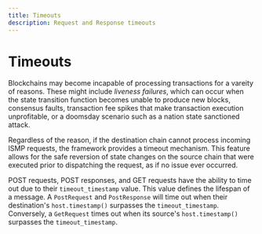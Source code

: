 ```yaml
---
title: Timeouts
description: Request and Response timeouts
---
```


# Timeouts

Blockchains may become incapable of processing transactions for a vareity of reasons. These might include _liveness failures_, which can occur when the state transition function becomes unable to produce new blocks, consensus faults, transaction fee spikes that make transaction execution unprofitable, or a doomsday scenario such as a nation state sanctioned attack.

Regardless of the reason, if the destination chain cannot process incoming ISMP requests, the framework provides a timeout mechanism. This feature allows for the safe reversion of state changes on the source chain that were executed prior to dispatching the request, as if no issue ever occurred.

POST requests, POST responses, and GET requests have the ability to time out due to their `timeout_timestamp` value. This value defines the lifespan of a message. A `PostRequest` and `PostResponse` will time out when their destination's `host.timestamp()` surpasses the `timeout_timestamp`. Conversely, a `GetRequest` times out when its source's `host.timestamp()` surpasses the `timeout_timestamp`.
